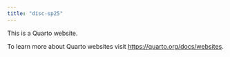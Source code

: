 ```yaml
---
title: "disc-sp25"
---
```


This is a Quarto website.

To learn more about Quarto websites visit <https://quarto.org/docs/websites>.
